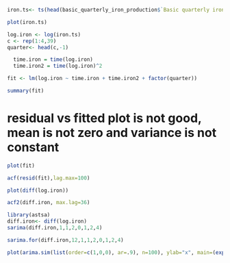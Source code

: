 ```{r}
iron.ts<- ts(head(basic_quarterly_iron_production$`Basic quarterly iron production in Australia: thousand tonnes. Mar 1956 ? Sep 1994`,-1), frequency=4, start=c(1956,1))
```
```{r}
plot(iron.ts)
```
```{r}
log.iron <- log(iron.ts)
c <- rep(1:4,39)
quarter<- head(c,-1)
```
```{r}
  time.iron = time(log.iron)
  time.iron2 = time(log.iron)^2
```
```{r}
fit <- lm(log.iron ~ time.iron + time.iron2 + factor(quarter))
```
```{r}
summary(fit)
```
# residual vs fitted plot is not good, mean is not zero and variance is not constant
```{r}
plot(fit)
```
```{r}
acf(resid(fit),lag.max=100)
```
```{r}
plot(diff(log.iron))
```

```{r}
acf2(diff.iron, max.lag=36) 
```

```{r}
library(astsa)
diff.iron<- diff(log.iron)
sarima(diff.iron,1,1,2,0,1,2,4) 
```
```{r}
sarima.for(diff.iron,12,1,1,2,0,1,2,4)
```
```{r}
plot(arima.sim(list(order=c(1,0,0), ar=.9), n=100), ylab="x", main=(expression(AR(1)~~~phi==+.9)))
```

